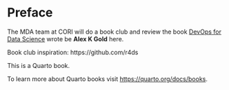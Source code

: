 # Preface {.unnumbered}

The MDA team at CORI will do a book club and review the book [DevOps for Data Science](https://do4ds.com/) wrote be **Alex K Gold** here.

Book club inspiration: https://github.com/r4ds

This is a Quarto book.

To learn more about Quarto books visit <https://quarto.org/docs/books>.
